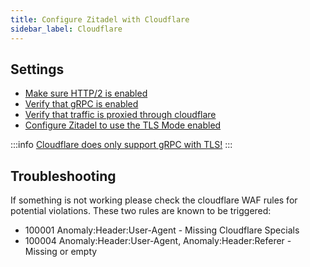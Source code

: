 ```yaml
---
title: Configure Zitadel with Cloudflare
sidebar_label: Cloudflare
---
```


## Settings

- [Make sure HTTP/2 is enabled](https://support.cloudflare.com/hc/en-us/articles/200168076-Understanding-Cloudflare-HTTP-2-and-HTTP-3-Support)
- [Verify that gRPC is enabled](https://support.cloudflare.com/hc/en-us/articles/360050483011-Understanding-Cloudflare-gRPC-support)
- [Verify that traffic is proxied through cloudflare](https://developers.cloudflare.com/dns/manage-dns-records/reference/proxied-dns-records/)
- [Configure Zitadel to use the TLS Mode enabled](/self-hosting/manage/tls_modes#enabled)

:::info
[Cloudflare does only support gRPC with TLS!](https://support.cloudflare.com/hc/en-us/articles/360050483011-Understanding-Cloudflare-gRPC-support)
:::

## Troubleshooting

If something is not working please check the cloudflare WAF rules for potential violations.
These two rules are known to be triggered:

- 100001 Anomaly:Header:User-Agent - Missing Cloudflare Specials
- 100004 Anomaly:Header:User-Agent, Anomaly:Header:Referer - Missing or empty

